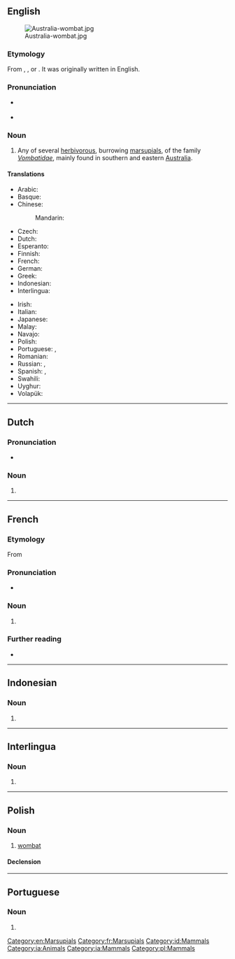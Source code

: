 ==English==
{{wikipedia}}
[[Image:Australia-wombat.jpg|thumb]]

===Etymology===
From {{etyl|xdk|en}} {{m|xdk|wambad}}, {{m|xdk|wambaj}}, or {{m|xdk|wambag}}. It was originally written {{m|en|whom-batt}} in English.

===Pronunciation===
* {{a|US}} {{IPA|/ˈwɑmˌbæt/|lang=en}}
* {{a|UK}} {{IPA|/ˈwɒm.bæt/|lang=en}}

===Noun===
{{en-noun}}

# Any of several [[herbivorous]], burrowing [[marsupial]]s, of the family ''[[Vombatidae]]'', mainly found in southern and eastern [[Australia]].

====Translations====
{{trans-top|marsupial}}
* Arabic: {{t|ar|وُمْبَت|m}}
* Basque: {{t+|eu|wombat}}
* Chinese:
*: Mandarin: {{t+|cmn|袋熊|tr=dàixióng|sc=Hani}}
* Czech: {{t|cs|vombat|n}}
* Dutch: {{t+|nl|wombat|m}}
* Esperanto: {{t|eo|vombato}}
* Finnish: {{t+|fi|vompatti}}
* French: {{t+|fr|wombat|m}}
* German: {{t+|de|Wombat|m}}
* Greek: {{t+|el|φασκωλόμυς|m}}
* Indonesian: {{t+|id|wombat}}
* Interlingua: {{t|ia|wombat}}
{{trans-mid}}
* Irish: {{t|ga|vombat|m}}
* Italian: {{t|it|vombato|m}}
* Japanese: {{t+|ja|ウォンバット|tr=wonbatto}}
* Malay: {{t+|ms|wombat}}
* Navajo: {{t|nv|shash naʼazísí}}
* Polish: {{t+|pl|wombat|m-an}}
* Portuguese: {{t|pt|vombate|m}}, {{t|pt|wombat|m}}
* Romanian: {{t+|ro|wombat|m}}
* Russian: {{t+|ru|во́мбат|m}}, {{t+|ru|вомба́т|m}}
* Spanish: {{t|es|vombátido|m}}, {{t|es|wombat|m}}
* Swahili: {{t|sw|wombati}}
* Uyghur: {{t|ug|خالتىلىق ئېيىق}}
* Volapük: {{t|vo|vombat}}
{{trans-bottom}}

[[Category:en:Marsupials]]

----

==Dutch==

===Pronunciation===
* {{audio|Nl-wombat.ogg|Audio|lang=nl}}

===Noun===
{{nl-noun|m|-s|wombatje}}

# {{l|en|wombat}}

{{topics|nl|Marsupials}}

----

==French==

===Etymology===
From {{etyl|en|fr}}

===Pronunciation===
* {{fr-IPA}}

===Noun===
{{fr-noun|m}}

# {{l|en|wombat}}

===Further reading===
* {{R:TLFi}}

[[Category:fr:Marsupials]]

----

==Indonesian==

===Noun===
{{id-noun}}

# {{l|en|wombat}}

[[Category:id:Mammals]]

----

==Interlingua==

===Noun===
{{head|ia|noun}}

# {{l|en|wombat}}

[[Category:ia:Animals]]
[[Category:ia:Mammals]]

----

==Polish==

===Noun===
{{pl-noun|m-an}}

# [[#English|wombat]]

====Declension====
{{pl-decl-noun
|wombat|wombaty
|wombata|wombatów
|wombatowi|wombatom
|wombata|wombaty
|wombatem|wombatami
|wombacie|wombatach
|wombacie|wombaty
}}

[[Category:pl:Mammals]]

----

==Portuguese==

===Noun===
{{pt-noun|m|s}}

# {{alternative form of|vombate|lang=pt}}